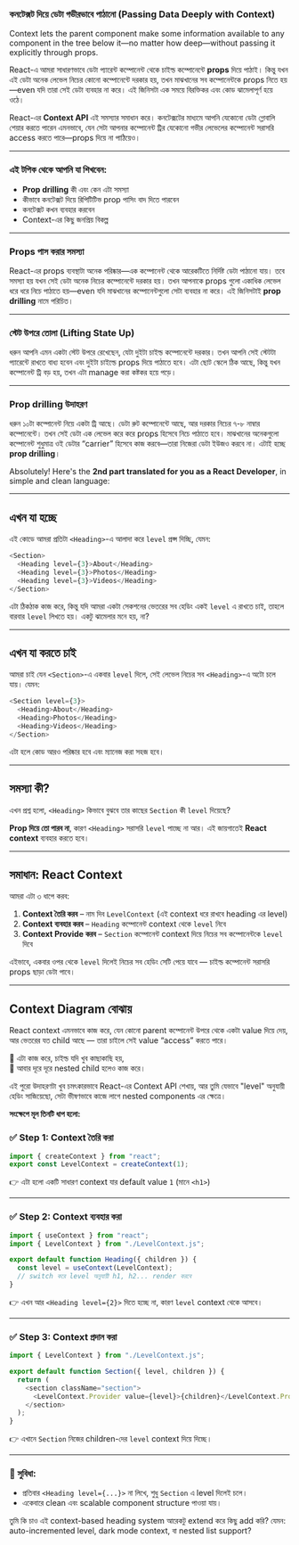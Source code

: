 ### কনটেক্সট দিয়ে ডেটা গভীরভাবে পাঠানো (Passing Data Deeply with Context)

Context lets the parent component make some information available to any component in the tree below it—no matter how deep—without passing it explicitly through props.

React-এ আমরা সাধারণভাবে ডেটা প্যারেন্ট কম্পোনেন্ট থেকে চাইল্ড কম্পোনেন্টে **props** দিয়ে পাঠাই। কিন্তু যখন এই ডেটা অনেক লেভেল নিচের কোনো কম্পোনেন্টে দরকার হয়, তখন মাঝখানের সব কম্পোনেন্টকে props নিতে হয়—even যদি তারা সেই ডেটা ব্যবহার না করে। এই জিনিসটা এক সময়ে বিরক্তিকর এবং কোড ঝামেলাপূর্ণ হয়ে ওঠে।

React-এর **Context API** এই সমস্যার সমাধান করে। কনটেক্সটের মাধ্যমে আপনি যেকোনো ডেটা গ্লোবালি শেয়ার করতে পারেন এমনভাবে, যেন সেটা আপনার কম্পোনেন্ট ট্রির যেকোনো গভীর লেভেলের কম্পোনেন্ট সরাসরি access করতে পারে—props দিয়ে না পাঠিয়েও।

---

### এই টপিক থেকে আপনি যা শিখবেন:

- **Prop drilling** কী এবং কেন এটা সমস্যা
- কীভাবে কনটেক্সট দিয়ে রিপিটিটিভ prop পাসিং বাদ দিতে পারবেন
- কনটেক্সট কখন ব্যবহার করবেন
- Context-এর কিছু জনপ্রিয় বিকল্প

---

### Props পাস করার সমস্যা

React-এর props ব্যবস্থাটা অনেক পরিষ্কার—এক কম্পোনেন্ট থেকে আরেকটিতে নির্দিষ্ট ডেটা পাঠানো যায়। তবে সমস্যা হয় যখন সেই ডেটা অনেক নিচের কম্পোনেন্টে দরকার হয়। তখন আপনাকে props গুলো একাধিক লেভেল ধরে ধরে নিচে পাঠাতে হয়—even যদি মাঝখানের কম্পোনেন্টগুলো সেটা ব্যবহার না করে। এই জিনিসটাই **prop drilling** নামে পরিচিত।

---

### স্টেট উপরে তোলা (Lifting State Up)

ধরুন আপনি এমন একটা স্টেট উপরে রেখেছেন, যেটা দুইটা চাইল্ড কম্পোনেন্টে দরকার। তখন আপনি সেই স্টেটটা প্যারেন্টে রাখতে বাধ্য হবেন এবং দুইটা চাইল্ডে props দিয়ে পাঠাতে হবে। এটা ছোট স্কেলে ঠিক আছে, কিন্তু যখন কম্পোনেন্ট ট্রি বড় হয়, তখন এটা manage করা কষ্টকর হয়ে পড়ে।

---

### Prop drilling উদাহরণ

ধরুন ১০টা কম্পোনেন্ট নিয়ে একটা ট্রি আছে। ডেটা রুট কম্পোনেন্টে আছে, আর দরকার নিচের ৭-৮ নাম্বার কম্পোনেন্টে। তখন সেই ডেটা এক লেভেল করে করে props হিসেবে নিচে পাঠাতে হবে। মাঝখানের অনেকগুলো কম্পোনেন্ট শুধুমাত্র ওই ডেটার “carrier” হিসেবে কাজ করবে—তারা নিজেরা ডেটা ইউজও করবে না। এটাই হচ্ছে **prop drilling**।

Absolutely! Here's the **2nd part translated for you as a React Developer**, in simple and clean language:

---

## এখন যা হচ্ছে

এই কোডে আমরা প্রতিটা `<Heading>`-এ আলাদা করে `level` প্রপ্স দিচ্ছি, যেমন:

```js
<Section>
  <Heading level={3}>About</Heading>
  <Heading level={3}>Photos</Heading>
  <Heading level={3}>Videos</Heading>
</Section>
```

এটা ঠিকঠাক কাজ করে, কিন্তু যদি আমরা একটা সেকশনের ভেতরের সব হেডিং একই `level` এ রাখতে চাই, তাহলে বারবার `level` লিখতে হয়। একটু ঝামেলার মনে হয়, না?

---

## এখন যা করতে চাই

আমরা চাই যেন `<Section>`-এ একবার `level` দিলে, সেই লেভেল নিচের সব `<Heading>`-এ অটো চলে যায়। যেমন:

```js
<Section level={3}>
  <Heading>About</Heading>
  <Heading>Photos</Heading>
  <Heading>Videos</Heading>
</Section>
```

এটা হলে কোড আরও পরিষ্কার হবে এবং ম্যানেজ করা সহজ হবে।

---

## সমস্যা কী?

এখন প্রশ্ন হলো, `<Heading>` কিভাবে বুঝবে তার কাছের `Section` কী `level` দিয়েছে?

**Prop দিয়ে তো পারব না**, কারণ `<Heading>` সরাসরি `level` পাচ্ছে না আর। এই জায়গাতেই **React context** ব্যবহার করতে হবে।

---

## সমাধান: React Context

আমরা এটা ৩ ধাপে করব:

1. **Context তৈরি করব** – নাম দিব `LevelContext` (এই context ধরে রাখবে heading এর level)
2. **Context ব্যবহার করব** – `Heading` কম্পোনেন্ট context থেকে `level` নিবে
3. **Context Provide করব** – `Section` কম্পোনেন্ট context দিয়ে নিচের সব কম্পোনেন্টকে `level` দিবে

এইভাবে, একবার ওপর থেকে `level` দিলেই নিচের সব হেডিং সেটি পেয়ে যাবে — চাইল্ড কম্পোনেন্ট সরাসরি props ছাড়া ডেটা পাবে।

---

## Context Diagram বোঝায়

React context এমনভাবে কাজ করে, যেন কোনো parent কম্পোনেন্ট উপরে থেকে একটা value দিয়ে দেয়, আর ভেতরের যত child আছে — তারা চাইলে সেই value “access” করতে পারে।

🔸 এটা কাজ করে, চাইল্ড যদি খুব কাছাকাছি হয়,  
🔸 আবার দূরে দূরে nested child হলেও কাজ করে।

এই পুরো উদাহরণটা খুব চমৎকারভাবে React-এর Context API শেখায়, আর তুমি যেভাবে "level" অনুযায়ী হেডিং সাজিয়েছো, সেটা ভীষণভাবে কাজে লাগে nested components এর ক্ষেত্রে।

**সংক্ষেপে মূল তিনটি ধাপ হলো:**

### ✅ Step 1: Context তৈরি করা

```js
import { createContext } from "react";
export const LevelContext = createContext(1);
```

👉 এটা হলো একটি সাধারণ context যার default value `1` (মানে `<h1>`)

---

### ✅ Step 2: Context ব্যবহার করা

```js
import { useContext } from "react";
import { LevelContext } from "./LevelContext.js";

export default function Heading({ children }) {
  const level = useContext(LevelContext);
  // switch করে level অনুযায়ী h1, h2... render করবে
}
```

👉 এখন আর `<Heading level={2}>` দিতে হচ্ছে না, কারণ `level` context থেকে আসবে।

---

### ✅ Step 3: Context প্রদান করা

```js
import { LevelContext } from "./LevelContext.js";

export default function Section({ level, children }) {
  return (
    <section className="section">
      <LevelContext.Provider value={level}>{children}</LevelContext.Provider>
    </section>
  );
}
```

👉 এখানে `Section` নিজের children-দের `level` context দিয়ে দিচ্ছে।

---

### 📌 সুবিধা:

- প্রতিবার `<Heading level={...}>` না লিখে, শুধু `Section` এ level দিলেই চলে।
- একেবারে clean এবং scalable component structure পাওয়া যায়।

তুমি কি চাও এই context-based heading system আরেকটু extend করে কিছু add করি? যেমন: auto-incremented level, dark mode context, বা nested list support?
